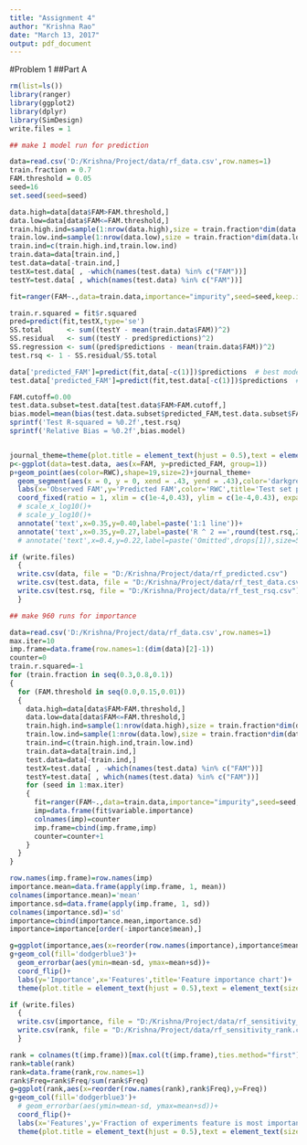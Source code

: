 ```yaml
---
title: "Assignment 4"
author: "Krishna Rao"
date: "March 13, 2017"
output: pdf_document
---
```


#Problem 1
##Part A
```r
rm(list=ls())
library(ranger)
library(ggplot2)
library(dplyr)
library(SimDesign)
write.files = 1

```



```r
## make 1 model run for prediction

data=read.csv('D:/Krishna/Project/data/rf_data.csv',row.names=1)
train.fraction = 0.7
FAM.threshold = 0.05
seed=16
set.seed(seed=seed)

data.high=data[data$FAM>FAM.threshold,]
data.low=data[data$FAM<=FAM.threshold,]
train.high.ind=sample(1:nrow(data.high),size = train.fraction*dim(data.high)[1])
train.low.ind=sample(1:nrow(data.low),size = train.fraction*dim(data.low)[1])
train.ind=c(train.high.ind,train.low.ind)
train.data=data[train.ind,]
test.data=data[-train.ind,]
testX=test.data[ , -which(names(test.data) %in% c("FAM"))]
testY=test.data[ , which(names(test.data) %in% c("FAM"))]

fit=ranger(FAM~.,data=train.data,importance="impurity",seed=seed,keep.inbag=TRUE, num.trees = 100)

train.r.squared = fit$r.squared
pred=predict(fit,testX,type='se')
SS.total      <- sum((testY - mean(train.data$FAM))^2)
SS.residual   <- sum((testY - pred$predictions)^2)
SS.regression <- sum((pred$predictions - mean(train.data$FAM))^2)
test.rsq <- 1 - SS.residual/SS.total

data['predicted_FAM']=predict(fit,data[-c(1)])$predictions  # best model's predictions
test.data['predicted_FAM']=predict(fit,test.data[-c(1)])$predictions  # best model's predictions

FAM.cutoff=0.00
test.data.subset=test.data[test.data$FAM>FAM.cutoff,]
bias.model=mean(bias(test.data.subset$predicted_FAM,test.data.subset$FAM,relative=FALSE))
sprintf('Test R-squared = %0.2f',test.rsq)
sprintf('Relative Bias = %0.2f',bias.model)


journal_theme=theme(plot.title = element_text(hjust = 0.5),text = element_text(size=12), legend.position=c(0.12,0.75))
p<-ggplot(data=test.data, aes(x=FAM, y=predicted_FAM, group=1))
p+geom_point(aes(color=RWC),shape=19,size=2)+journal_theme+
  geom_segment(aes(x = 0, y = 0, xend = .43, yend = .43),color='darkgrey',size=0.8)+
  labs(x='Observed FAM',y='Predicted FAM',color='RWC',title='Test set performance')+
  coord_fixed(ratio = 1, xlim = c(1e-4,0.43), ylim = c(1e-4,0.43), expand = TRUE)+
  # scale_x_log10()+
  # scale_y_log10()+
  annotate('text',x=0.35,y=0.40,label=paste('1:1 line'))+
  annotate('text',x=0.35,y=0.27,label=paste('R ^ 2 ==',round(test.rsq,2)),parse = T,size=5,color='maroon')
  # annotate('text',x=0.4,y=0.22,label=paste('Omitted',drops[1]),size=5,color='maroon',hjust=1)

if (write.files)
  {
  write.csv(data, file = "D:/Krishna/Project/data/rf_predicted.csv")
  write.csv(test.data, file = "D:/Krishna/Project/data/rf_test_data.csv")
  write.csv(test.rsq, file = "D:/Krishna/Project/data/rf_test_rsq.csv")
  }

```




```r
## make 960 runs for importance 

data=read.csv('D:/Krishna/Project/data/rf_data.csv',row.names=1)
max.iter=10
imp.frame=data.frame(row.names=1:(dim(data)[2]-1))
counter=0
train.r.squared=-1
for (train.fraction in seq(0.3,0.8,0.1))
{
  for (FAM.threshold in seq(0.0,0.15,0.01))
  {
    data.high=data[data$FAM>FAM.threshold,]
    data.low=data[data$FAM<=FAM.threshold,]
    train.high.ind=sample(1:nrow(data.high),size = train.fraction*dim(data.high)[1])
    train.low.ind=sample(1:nrow(data.low),size = train.fraction*dim(data.low)[1])
    train.ind=c(train.high.ind,train.low.ind)
    train.data=data[train.ind,]
    test.data=data[-train.ind,]
    testX=test.data[ , -which(names(test.data) %in% c("FAM"))]
    testY=test.data[ , which(names(test.data) %in% c("FAM"))]
    for (seed in 1:max.iter)
    {
      fit=ranger(FAM~.,data=train.data,importance="impurity",seed=seed,keep.inbag=TRUE, num.trees = 100)
      imp=data.frame(fit$variable.importance)
      colnames(imp)=counter
      imp.frame=cbind(imp.frame,imp)
      counter=counter+1
    }
  }
}

row.names(imp.frame)=row.names(imp)
importance.mean=data.frame(apply(imp.frame, 1, mean))
colnames(importance.mean)='mean'
importance.sd=data.frame(apply(imp.frame, 1, sd))
colnames(importance.sd)='sd'
importance=cbind(importance.mean,importance.sd)
importance=importance[order(-importance$mean),]

g=ggplot(importance,aes(x=reorder(row.names(importance),importance$mean),y=mean))
g+geom_col(fill='dodgerblue3')+
  geom_errorbar(aes(ymin=mean-sd, ymax=mean+sd))+
  coord_flip()+
  labs(y='Importance',x='Features',title='Feature importance chart')+
  theme(plot.title = element_text(hjust = 0.5),text = element_text(size=15))

if (write.files)
  {
  write.csv(importance, file = "D:/Krishna/Project/data/rf_sensitivity_importance_lagged.csv")
  write.csv(rank, file = "D:/Krishna/Project/data/rf_sensitivity_rank.csv")
  }

```


```r
rank = colnames(t(imp.frame))[max.col(t(imp.frame),ties.method="first")]
rank=table(rank)
rank=data.frame(rank,row.names=1)
rank$Freq=rank$Freq/sum(rank$Freq)
g=ggplot(rank,aes(x=reorder(row.names(rank),rank$Freq),y=Freq))
g+geom_col(fill='dodgerblue3')+
  # geom_errorbar(aes(ymin=mean-sd, ymax=mean+sd))+
  coord_flip()+
  labs(x='Features',y='Fraction of experiments feature is most important',title='Top most ranked features')+
  theme(plot.title = element_text(hjust = 0.5),text = element_text(size=15))
```


